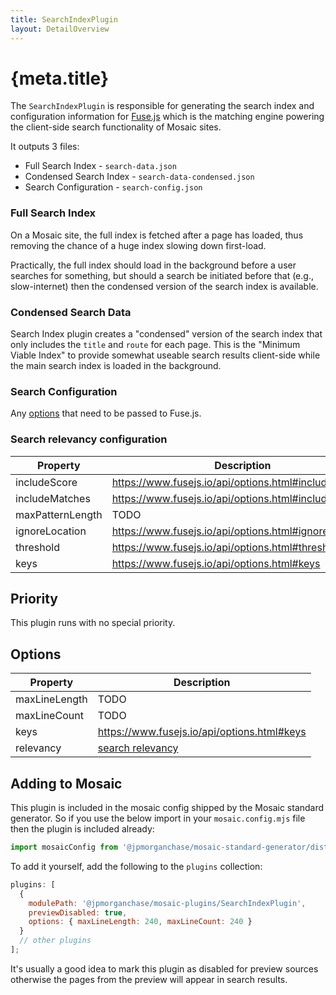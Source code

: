 ```yaml
---
title: SearchIndexPlugin
layout: DetailOverview
---
```


# {meta.title}

The `SearchIndexPlugin` is responsible for generating the search index and configuration information for [Fuse.js](https://www.fusejs.io/) which is the matching engine powering the client-side search functionality of Mosaic sites.

It outputs 3 files:

- Full Search Index - `search-data.json`
- Condensed Search Index - `search-data-condensed.json`
- Search Configuration - `search-config.json`

### Full Search Index

On a Mosaic site, the full index is fetched after a page has loaded, thus removing the chance of a huge index slowing down first-load.

Practically, the full index should load in the background before a user searches for something, but should a search be initiated before that (e.g., slow-internet) then the condensed version of the search index is available.

### Condensed Search Data

Search Index plugin creates a "condensed" version of the search index that only includes the `title` and `route` for each page. This is the "Minimum Viable Index" to provide somewhat useable search results client-side while the main search index is loaded in the background.

### Search Configuration

Any [options](https://www.fusejs.io/api/options.html) that need to be passed to Fuse.js.

### Search relevancy configuration

| Property         | Description                                           |
| ---------------- | ----------------------------------------------------- |
| includeScore     | https://www.fusejs.io/api/options.html#includescore   |
| includeMatches   | https://www.fusejs.io/api/options.html#includematches |
| maxPatternLength | TODO                                                  |
| ignoreLocation   | https://www.fusejs.io/api/options.html#ignorelocation |
| threshold        | https://www.fusejs.io/api/options.html#threshold      |
| keys             | https://www.fusejs.io/api/options.html#keys           |

## Priority

This plugin runs with no special priority.

## Options

| Property      | Description                                         |
| ------------- | --------------------------------------------------- |
| maxLineLength | TODO                                                |
| maxLineCount  | TODO                                                |
| keys          | https://www.fusejs.io/api/options.html#keys         |
| relevancy     | [search relevancy](#search-relevancy-configuration) |

## Adding to Mosaic

This plugin is included in the mosaic config shipped by the Mosaic standard generator. So if you use the below import in your `mosaic.config.mjs` file then the plugin is included already:

```js
import mosaicConfig from '@jpmorganchase/mosaic-standard-generator/dist/fs.config.js';
```

To add it yourself, add the following to the `plugins` collection:

```js
plugins: [
  {
    modulePath: '@jpmorganchase/mosaic-plugins/SearchIndexPlugin',
    previewDisabled: true,
    options: { maxLineLength: 240, maxLineCount: 240 }
  }
  // other plugins
];
```

<Callout variant="warning">
  It's usually a good idea to mark this plugin as disabled for preview sources otherwise the pages
  from the preview will appear in search results.
</Callout>
